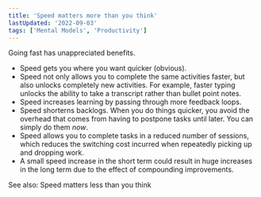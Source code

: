 ```yaml
---
title: 'Speed matters more than you think'
lastUpdated: '2022-09-03'
tags: ['Mental Models', 'Productivity']
---
```


Going fast has unappreciated benefits.

- Speed gets you where you want quicker (obvious).
- Speed not only allows you to complete the same activities faster,
  but also unlocks completely new activities. For example, faster
  typing unlocks the ability to take a transcript rather than bullet
  point notes.
- Speed increases learning by passing through more feedback loops.
- Speed shorterns backlogs. When you do things quicker, you avoid the
  overhead that comes from having to postpone tasks until later. You
  can simply do them _now_.
- Speed allows you to complete tasks in a reduced number of sessions,
  which reduces the switching cost incurred when repeatedly picking up
  and dropping work.
- A small speed increase in the short term could result in huge
  increases in the long term due to the effect of compounding
  improvements.

See also: <Link to="/not-speed">Speed matters less than you
think</Link>
